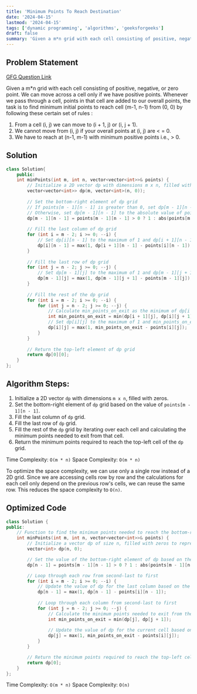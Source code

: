 ```yaml
---
title: 'Minimum Points To Reach Destination'
date: '2024-04-15'
lastmod: '2024-04-15'
tags: ['dynamic programming', 'algorithms', 'geeksforgeeks']
draft: false
summary: 'Given a m*n grid with each cell consisting of positive, negative, or zero point. We can move across a cell only if we have positive points. Whenever we pass through a cell, points in that cell are added to our overall points, the task is to find minimum initial points to reach cell (m-1, n-1) from (0, 0) by following these certain set of rules.'
---
```


## Problem Statement
[GFG Question Link](https://www.geeksforgeeks.org/problems/minimum-points-to-reach-destination0540/1)

Given a m*n grid with each cell consisting of positive, negative, or zero point. We can move across a cell only if we have positive points. Whenever we pass through a cell, points in that cell are added to our overall points, the task is to find minimum initial points to reach cell (m-1, n-1) from (0, 0) by following these certain set of rules :
1. From a cell (i, j) we can move to (i + 1, j) or (i, j + 1).
2. We cannot move from (i, j) if your overall points at (i, j) are < = 0.
3. We have to reach at (n-1, m-1) with minimum positive points i.e., > 0.

## Solution
```cpp
class Solution{
    public:
    int minPoints(int m, int n, vector<vector<int>>& points) {
        // Initialize a 2D vector dp with dimensions m x n, filled with zeros
        vector<vector<int>> dp(m, vector<int>(n, 0));
        
        // Set the bottom-right element of dp grid
        // If points[m - 1][n - 1] is greater than 0, set dp[m - 1][n - 1] to 1
        // Otherwise, set dp[m - 1][n - 1] to the absolute value of points[m - 1][n - 1] plus 1
        dp[m - 1][n - 1] = points[m - 1][n - 1] > 0 ? 1 : abs(points[m - 1][n - 1]) + 1;
        
        // Fill the last column of dp grid
        for (int i = m - 2; i >= 0; --i) {
            // Set dp[i][n - 1] to the maximum of 1 and dp[i + 1][n - 1] minus points[i][n - 1]
            dp[i][n - 1] = max(1, dp[i + 1][n - 1] - points[i][n - 1]);
        }
        
        // Fill the last row of dp grid
        for (int j = n - 2; j >= 0; --j) {
            // Set dp[m - 1][j] to the maximum of 1 and dp[m - 1][j + 1] minus points[m - 1][j]
            dp[m - 1][j] = max(1, dp[m - 1][j + 1] - points[m - 1][j]);
        }
        
        // Fill the rest of the dp grid
        for (int i = m - 2; i >= 0; --i) {
            for (int j = n - 2; j >= 0; --j) {
                // Calculate min_points_on_exit as the minimum of dp[i + 1][j] and dp[i][j + 1]
                int min_points_on_exit = min(dp[i + 1][j], dp[i][j + 1]);
                // Set dp[i][j] to the maximum of 1 and min_points_on_exit minus points[i][j]
                dp[i][j] = max(1, min_points_on_exit - points[i][j]);
            }
        }
        
        // Return the top-left element of dp grid
        return dp[0][0];
    }
};
```

## Algorithm Steps:

1. Initialize a 2D vector `dp` with dimensions `m x n`, filled with zeros.
2. Set the bottom-right element of `dp` grid based on the value of `points[m - 1][n - 1]`.
3. Fill the last column of `dp` grid.
4. Fill the last row of `dp` grid.
5. Fill the rest of the `dp` grid by iterating over each cell and calculating the minimum points needed to exit from that cell.
6. Return the minimum points required to reach the top-left cell of the `dp` grid.

Time Complexity: `O(m * n)`
Space Complexity: `O(m * n)`

To optimize the space complexity, we can use only a single row instead of a 2D grid. Since we are accessing cells row by row and the calculations for each cell only depend on the previous row's cells, we can reuse the same row. This reduces the space complexity to `O(n)`.

## Optimized Code
```cpp
class Solution {
public:
    // Function to find the minimum points needed to reach the bottom-right cell from the top-left cell
    int minPoints(int m, int n, vector<vector<int>>& points) {
        // Initialize a vector dp of size n, filled with zeros to represent the dynamic programming grid
        vector<int> dp(n, 0);

        // Set the value of the bottom-right element of dp based on the points at that cell
        dp[n - 1] = points[m - 1][n - 1] > 0 ? 1 : abs(points[m - 1][n - 1]) + 1;

        // Loop through each row from second-last to first
        for (int i = m - 2; i >= 0; --i) {
            // Update the value of dp for the last column based on the points and previous dp value
            dp[n - 1] = max(1, dp[n - 1] - points[i][n - 1]);
            
            // Loop through each column from second-last to first
            for (int j = n - 2; j >= 0; --j) {
                // Calculate the minimum points needed to exit from the current cell
                int min_points_on_exit = min(dp[j], dp[j + 1]);
                
                // Update the value of dp for the current cell based on points and minimum points needed to exit
                dp[j] = max(1, min_points_on_exit - points[i][j]);
            }
        }

        // Return the minimum points required to reach the top-left cell of the dp grid
        return dp[0];
    }
};
```

Time Complexity: `O(m * n)`
Space Complexity: `O(n)`